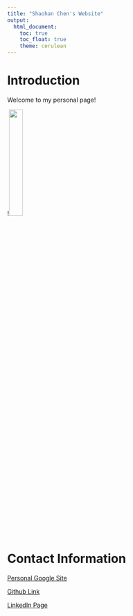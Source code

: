 ```yaml
---
title: "Shaohan Chen's Website"
output: 
  html_document:
    toc: true
    toc_float: true
    theme: cerulean
---
```


# Introduction

Welcome to my personal page!

!<img src="Images/Snowfox.jpeg" style="width:25%">



# Contact Information

[Personal Google Site](https://sites.google.com/view/shaohanchen/home)

[Github Link](https://github.com/ShadowShakes)

[LinkedIn Page](https://www.linkedin.com/in/shaohanchen-orange/)